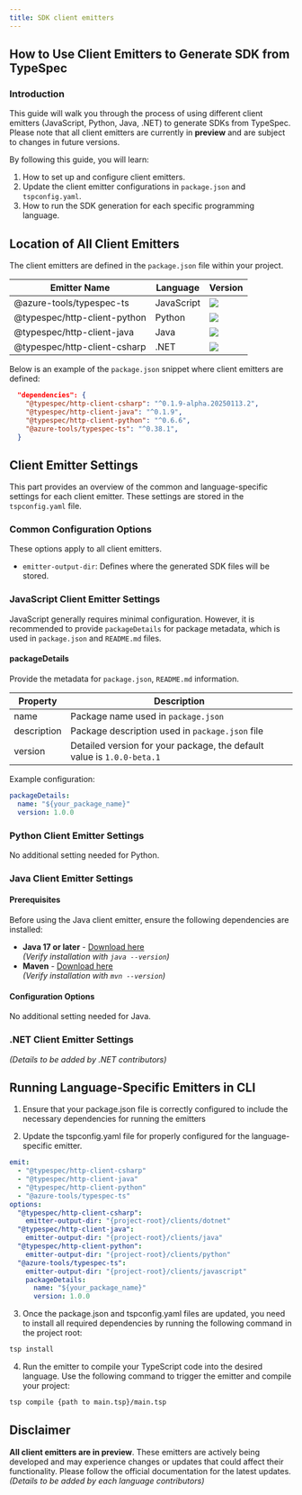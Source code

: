 ```yaml
---
title: SDK client emitters
---
```



## How to Use Client Emitters to Generate SDK from TypeSpec

### Introduction

This guide will walk you through the process of using different client emitters (JavaScript, Python, Java, .NET) to generate SDKs from TypeSpec. Please note that all client emitters are currently in **preview** and are subject to changes in future versions.

By following this guide, you will learn:

1. How to set up and configure client emitters.
2. Update the client emitter configurations in `package.json` and `tspconfig.yaml`.
3. How to run the SDK generation for each specific programming language.

## Location of All Client Emitters

The client emitters are defined in the `package.json` file within your project.

| **Emitter Name**             | **Language** | **Version**                                                    |
| ---------------------------- | ------------ | -------------------------------------------------------------- |
| @azure-tools/typespec-ts     | JavaScript   | ![](https://img.shields.io/npm/v/@azure-tools/typespec-ts)     |
| @typespec/http-client-python | Python       | ![](https://img.shields.io/npm/v/@typespec/http-client-python) |
| @typespec/http-client-java   | Java         | ![](https://img.shields.io/npm/v/@typespec/http-client-java)   |
| @typespec/http-client-csharp | .NET         | ![](https://img.shields.io/npm/v/@typespec/http-client-csharp) |

Below is an example of the `package.json` snippet where client emitters are defined:

```json
  "dependencies": {
    "@typespec/http-client-csharp": "^0.1.9-alpha.20250113.2",
    "@typespec/http-client-java": "^0.1.9",
    "@typespec/http-client-python": "^0.6.6",
    "@azure-tools/typespec-ts": "^0.38.1",
  }
```

## Client Emitter Settings

This part provides an overview of the common and language-specific settings for each client emitter. These settings are stored in the `tspconfig.yaml` file.

### Common Configuration Options

These options apply to all client emitters.

- `emitter-output-dir`: Defines where the generated SDK files will be stored.

### JavaScript Client Emitter Settings

JavaScript generally requires minimal configuration. However, it is recommended to provide `packageDetails` for package metadata, which is used in `package.json` and `README.md` files.

#### packageDetails

Provide the metadata for `package.json`, `README.md` information.

| Property    | Description                                                            |
| ----------- | ---------------------------------------------------------------------- |
| name        | Package name used in `package.json`                                    |
| description | Package description used in `package.json` file                        |
| version     | Detailed version for your package, the default value is `1.0.0-beta.1` |

Example configuration:

```yaml
packageDetails:
  name: "${your_package_name}"
  version: 1.0.0
```

### Python Client Emitter Settings

No additional setting needed for Python.

### Java Client Emitter Settings

#### Prerequisites

Before using the Java client emitter, ensure the following dependencies are installed:

- **Java 17 or later** - [Download here](https://docs.microsoft.com/java/openjdk/download)  
  _(Verify installation with `java --version`)_
- **Maven** - [Download here](https://maven.apache.org/download.cgi)  
  _(Verify installation with `mvn --version`)_

#### Configuration Options

No additional setting needed for Java.

### .NET Client Emitter Settings

_(Details to be added by .NET contributors)_

## Running Language-Specific Emitters in CLI

1. Ensure that your package.json file is correctly configured to include the necessary dependencies for running the emitters

2. Update the tspconfig.yaml file for properly configured for the language-specific emitter.

```yaml
emit:
  - "@typespec/http-client-csharp"
  - "@typespec/http-client-java"
  - "@typespec/http-client-python"
  - "@azure-tools/typespec-ts"
options:
  "@typespec/http-client-csharp":
    emitter-output-dir: "{project-root}/clients/dotnet"
  "@typespec/http-client-java":
    emitter-output-dir: "{project-root}/clients/java"
  "@typespec/http-client-python":
    emitter-output-dir: "{project-root}/clients/python"
  "@azure-tools/typespec-ts":
    emitter-output-dir: "{project-root}/clients/javascript"
    packageDetails:
      name: "${your_package_name}"
      version: 1.0.0
```

3. Once the package.json and tspconfig.yaml files are updated, you need to install all required dependencies by running the following command in the project root:

```bash
tsp install
```

4. Run the emitter to compile your TypeScript code into the desired language. Use the following command to trigger the emitter and compile your project:

```bash
tsp compile {path to main.tsp}/main.tsp
```

## Disclaimer

<Aside>

**All client emitters are in preview**. These emitters are actively being developed and may experience changes or updates that could affect their functionality. Please follow the official documentation for the latest updates.
_(Details to be added by each language contributors)_

</Aside>
